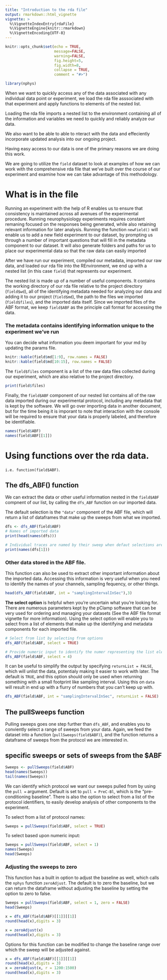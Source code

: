 ```yaml
---
title: "Introduction to the rda file"
output: rmarkdown::html_vignette
vignette: >
  %\VignetteIndexEntry{rdaFile}
  %\VignetteEngine{knitr::rmarkdown}
  %\VignetteEncoding{UTF-8}
---
```


```r
knitr::opts_chunk$set(echo = TRUE, 
                      message=FALSE, 
                      warning=FALSE, 
                      fig.height=5, 
                      fig.width=8,
                      collapse = TRUE,
                      comment = "#>")

```

```r
library(nphys)

```

When we want to quickly access any of the data associated with any individual data point or experiment, we load the rda file asssociated with that experiment and apply functions to elements of the nested list.

Loading the rda file imports a nested list to the environment containing all of the information and variables we need to quickly and reliably analyze our data.

We also want to be able to able to nteract with the data and effeciently incorporate updated analysis into our ongoing project.

Having easy access to our data is one of the primary reasons we are doing this work.

We are going to utilize the `field` dataset to look at examples of how we can work with the comprehensive rda file that we've built over the course of our experiment and examine how we can take advantage of this methodology.

# What is in the file

Running an experiment with the help of R enables us to ensure that consistency is maintained across all avenues of the experimental procedure. Running neurophysiology experiments requires constant remaning focused on the responses being generated, while also retaining relevant information for later analysis. 
Running the function `newField()` will enable us to add a new field experiment to our dataset, by prompting us through a number of important questions that will fill in the metadata component to our dataset. It will also generate folders and paths for us to place our experimental data so that the raw data can easily imported  

After we have run our experiment, compiled our metadata, imported our raw data, and loaded our rda file into the REnvironment, we end up with a nested list (in this case `field`) that represents our experiment. 

The nested list is made up of a number of useful components. It contains the working directory of our rda file relative to the project directory (`field$wd`), all of the identifying metadata needed for analyzing our data and adding it to our project (`field$md`), the path to the files we imported (`field$files`), and the imported data itself. Since we imported files of the ABF format, we keep `field$ABF` as the principle call format for accessing the data. 

### The metadata contains identifying information unique to the experiment we've run
You can decide what information you deem important for your md by updating the params file. 

```r
knitr::kable(field$md[1:9], row.names = FALSE)
knitr::kable(field$md[10:15], row.names = FALSE)
```

The `field$files` component is a list of the raw data files collected during our experiment, which are also relative to the project directory.

```r
print(field$files)
```

Finally, the `field$ABF` component of our nested list contains all of the raw data imported during our experimental protocol, including any metadata that is kept by the software. We will go over importing data in another document, but for the time being it is imporant to note that interaction with the console will be required to ensure that your data is properly labeled, and therefore be identifiable. 

```r
names(field$ABF)
names(field$ABF[[1]])
```

# Using functions over the rda data. 

`i.e. function(field$ABF)`.

## The dfs_ABF() function

We can extract the data or other useful information nested in the `field$ABF` compnent of our list, by calling the `dfs_ABF` function on our imported data.

The default selection is the `"data"` component of the ABF file, which will return a list of dataframes that make up the sweeps from what we imported.

```r
dfs <- dfs_ABF(field$ABF)
# Names of imported data
print(head(names(dfs)))

# Individual traces are named by their sweep when defaut selections are run
print(names(dfs[1]))
```

### Other data stored in the ABF file. 

This function can also be used to extract other important information about the imported data. Accessing this information is very useful when you need to identify the names of your channels, sampling fequency, or other things. 

```r
head(dfs_ABF(field$ABF, int = "samplingIntervalInSec"),3)
```

**The select option** is helpful when you're uncertain what you're looking for.  
There are numerous parameters kept by the pClamp software that can be very used for ordering and managing your datasets (See the ABF file format vignette for more information). Using the select option will enable you to select from a list of elements that make up the identifying and metadata components for each imported file.


```r
# Select from list by selecting from options
dfs_ABF(field$ABF, select = TRUE)

# Provide numeric input to identify the numer representing the list element. 
dfs_ABF(field$ABF, select = 4)
```

It can be useful to simplify the output by specifying `returnList = FALSE`, which will unlist the data, potentialy making it easier to work with later. The default is `TRUE`, and this option should only be used when returning something with a small footprint like sampling interval. Using this on `data` will result in end up with a flurry of numbers that you can't keep up with. 


```r
dfs_ABF(field$ABF, int = "samplingIntervalInSec", returnList = FALSE)
```


## The pullSweeps function

Pulling sweeps goes one step further than `dfs_ABF`, and enables you to conviently select a range of sweeps from your data. Again, we feed the dataset into a function (`pullSweeps(field$ABF)`), and the function returns a dataframe of sweeps from the protocol we are interested in. 

## specific sweeps or sets of sweeps from the $ABF

```r
Sweeps <- pullSweeps(field$ABF)
head(names(Sweeps))
tail(names(Sweeps))
```

We can identify which protocol we want our sweeps pulled from by using the `pull =` argument. Default is set to `pull = PreC-Bl`, which is the "pre-conditioning baseline". There is also the option to select from a list of the protocol identifiers, to easily develop analysis of other components to the experiment.   

To select from a list of protocol names:
```r
Sweeps = pullSweeps(field$ABF, select = TRUE)
```

To select based upon numeric input:

```r
Sweeps = pullSweeps(field$ABF, select = 1)
names(Sweeps)
head(Sweeps)
```


### Adjusting the sweeps to zero
This function has a built in option to adjust the baseline as well, which calls the `nphys` function `zeroAdjust`. The default is to zero the baseline, but we can return the dataframe without adjusting the baseline by setting the option to zero to false. 

```r
Sweeps = pullSweeps(field$ABF, select = 1, zero = FALSE)
head(Sweeps)
```


```r

x = dfs_ABF(field$ABF)[[1]][[1]]
round(head(x),digits = 3)

x = zeroAdjust(x)
round(head(x),digits = 3)


```

Options for this function can be modified to change the baseline range over which the sweep will be adjusted against.

```r
x = dfs_ABF(field$ABF)[[1]][[1]]
round(head(x),digits = 3)
x = zeroAdjust(x, r = 1200:1500)
round(head(x),digits = 3)

```


